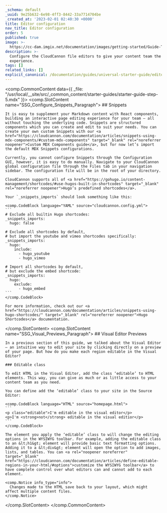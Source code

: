 ```yaml
---
_schema: default
_uuid: 9e25b632-6e98-4ff3-8442-33a7714704be
_created_at: '2023-02-01 02:40:30 +0000'
title: Editor configuration
nav_title: Editor configuration
order: 5
published: true
image: >-
  https://cc-dam.imgix.net/documentation/images/getting-started/Guide-Thumbnails/CloudCannon-Getting-Started-Thumbnail-Hugo.png
description: >-
  Configure the CloudCannon file editors to give your content team the best
  experience.
tags: []
related_links: []
explicit_canonical: /documentation/guides/universal-starter-guide/editor-configuration/
---
```

<comp.CommonContent data={{ _file: "/usr/local/__site/src/_common_content/starter-guides/starter-guide-step-5.mdx" }}>
  <comp.SlotContent name="SSG_Configure_Snippets_Paragraph">
    ## Snippets

    It is easy to supplement your Markdown content with React components, building an interactive page editing experience for your team — all without touching the underlying code. Snippets are structured components which you can create and edit to suit your needs. You can create your own custom Snippets with our <a href="https://cloudcannon.com/documentation/articles/snippets-using-mdx-components/#custom-mdx-components" target="_blank" rel="noreferrer noopener">Custom MDX Components guide</a>, but for now let’s import the default MDX Snippets configurations.

    Currently, you cannot configure Snippets through the Configuration GUI, however, it is easy to do manually. Navigate to your CloudCannon global configuration file through the Files tab in your navigation sidebar. The configuration file will be in the root of your directory.

    CloudCannon supports all of <a href="https://gohugo.io/content-management/shortcodes/#use-hugos-built-in-shortcodes" target="_blank" rel="noreferrer noopener">Hugo’s predefined shortcodes</a>.

    Your `_snippets_imports` should look something like this:

    <comp.CodeBlock language="YAML" source="cloudcannon.config.yml">
    ```
    # Exclude all builtin Hugo shortcodes:
    _snippets_imports:
      hugo: false

    # Exclude all shortcodes by default,
    # but import the youtube and vimeo shortcodes specifically:
    _snippets_imports:
      hugo:
        include:
          - hugo_youtube
          - hugo_vimeo

    # Import all shortcodes by default,
    # but exclude the embed shortcode:
    _snippets_imports:
      hugo:
        exclude:
          - hugo_embed
    ```
    </comp.CodeBlock>

    For more information, check out our <a href="https://cloudcannon.com/documentation/articles/snippets-using-hugo-shortcodes/" target="_blank" rel="noreferrer noopener">Hugo Shortcodes</a> documentation.
  </comp.SlotContent>
  <comp.SlotContent name="SSG_Visual_Previews_Paragraph">
    ## Visual Editor Previews

    In a previous section of this guide, we talked about the Visual Editor — an intuitive way to edit your site by clicking directly on a preview of your page. But how do you make each region editable in the Visual Editor?

    ### Editable class

    To edit HTML in the Visual Editor, add the class ‘editable’ to HTML elements. This way, you can give as much or as little access to your content team as you need.

    You can define add the ‘editable’ class to your site in the Source Editor:

    <comp.CodeBlock language="HTML" source="homepage.html">
    ```
    <p class="editable">I'm editable in the visual editor</p>
    <p>I'm <strong>not</strong> editable in the visual editior</p>
    ```
    </comp.CodeBlock>

    The element you apply the ‘editable’ class to will change the editing options in the WYSIWYG toolbar. For example, adding the editable class to an &lt;h1&gt; element will provide basic text formatting options. Adding it to a &lt;div&gt; element will open the option to add images, lists, and tables. You can <a rel="noopener noreferrer" target="_blank" href="https://cloudcannon.com/documentation/articles/define-editable-regions-in-your-html/#options">customize the WYSIWYG toolbar</a> to have complete control over what editors can and cannot add to each element.

    <comp.Notice info_type="info">
      Changes made to the HTML save back to your layout, which might affect multiple content files.
    </comp.Notice>
  </comp.SlotContent>
</comp.CommonContent>